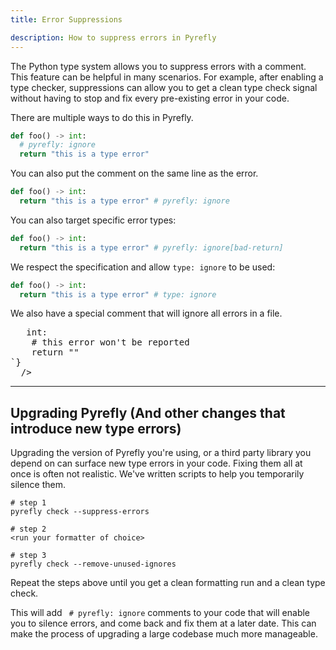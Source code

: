```yaml
---
title: Error Suppressions

description: How to suppress errors in Pyrefly
---
```


The Python type system allows you to suppress errors with a comment. This feature can be helpful in many scenarios. For example, after enabling a type checker, suppressions can allow you to get a clean type check signal without having to stop and fix every pre-existing error in your code.

There are multiple ways to do this in Pyrefly.

```python
def foo() -> int:
  # pyrefly: ignore
  return "this is a type error"
```

You can also put the comment on the same line as the error.

```python
def foo() -> int:
  return "this is a type error" # pyrefly: ignore
```

You can also target specific error types:

```python
def foo() -> int:
  return "this is a type error" # pyrefly: ignore[bad-return]
```

We respect the specification and allow `type: ignore` to be used:

```python
def foo() -> int:
  return "this is a type error" # type: ignore
```


We also have a special comment that will ignore all errors in a file.


<pre>
  <CodeSnippet
  sampleFilename="why_hints.py"
  isCodeSnippet={true}
  codeSample={`# pyrefly: ignore-errors

from typing import *

def test(x: int):
    return f"{x}"

def bar() -> int:
    # this error won't be reported
    return ""
`}
  />
</pre>


----
## Upgrading Pyrefly (And other changes that introduce new type errors)

Upgrading the version of Pyrefly you're using, or a third party library you depend on can surface new type errors in your code. Fixing them all at once is often not realistic. We've written scripts to help you temporarily silence them.

```
# step 1
pyrefly check --suppress-errors
```

```
# step 2
<run your formatter of choice>
```

```
# step 3
pyrefly check --remove-unused-ignores
```
Repeat the steps above until you get a clean formatting run and a clean type check.

This will add ` # pyrefly: ignore` comments to your code that will enable you to silence errors, and come back and fix them at a later date. This can make the process of upgrading a large codebase much more manageable.
